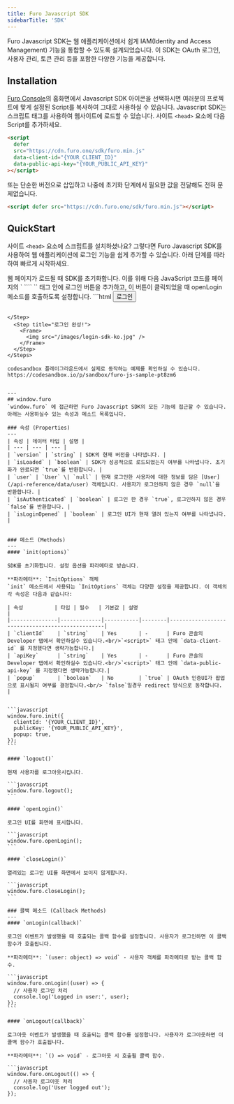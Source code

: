 ```yaml
---
title: Furo Javascript SDK
sidebarTitle: 'SDK'
---
```


Furo Javascript SDK는 웹 애플리케이션에서 쉽게 IAM(Identity and Access Management) 기능을 통합할 수 있도록 설계되었습니다. 이 SDK는 OAuth 로그인, 사용자 관리, 토큰 관리 등을 포함한 다양한 기능을 제공합니다.

## Installation

<Warning>[Furo Console](https://console.furo.one)의 홈화면에서 Javascript SDK 아이콘을 선택하시면 여러분의 프로젝트에 맞게 설정된 Script를 복사하여 그대로 사용하실 수 있습니다.</Warning>
Javascript SDK는 스크립트 태그를 사용하여 웹사이트에 로드할 수 있습니다. 사이트 `<head>` 요소에 다음 Script를 추가하세요.

```html index.html
<script
  defer
  src="https://cdn.furo.one/sdk/furo.min.js"
  data-client-id="{YOUR_CLIENT_ID}"
  data-public-api-key="{YOUR_PUBLIC_API_KEY}"
></script>
```

또는 단순한 버전으로 삽입하고 나중에 초기화 단계에서 필요한 값을 전달해도 전혀 문제없습니다.

```html index.html
<script defer src="https://cdn.furo.one/sdk/furo.min.js"></script>
```

## QuickStart

사이트 `<head>` 요소에 스크립트를 설치하셨나요? 그렇다면 Furo Javascript SDK를 사용하여 웹 애플리케이션에 로그인 기능을 쉽게 추가할 수 있습니다.
아래 단계를 따라하여 빠르게 시작하세요.

<Steps>
  <Step title="SDK 초기화">
    웹 페이지가 로드될 때 SDK를 초기화합니다. 이를 위해 다음 JavaScript 코드를 페이지의 `<script>` 태그 안에 추가하세요.
```html
<script>
  document.addEventListener("DOMContentLoaded", function () {
    window.furo.init();
  });
</script>
````
  </Step>
  <Step title="로그인 버튼에 연결">
`<body>` 태그 안에 로그인 버튼을 추가하고, 이 버튼이 클릭되었을 때 openLogin 메소드를 호출하도록 설정합니다.
```html
<button onclick="window.furo.openLogin()">로그인</button>

````

</Step>
  <Step title="로그인 완성!">
    <Frame>
      <img src="/images/login-sdk-ko.jpg" />
    </Frame>
  </Step>
</Steps>

codesandbox 플레이그라운드에서 실제로 동작하는 예제를 확인하실 수 있습니다.
https://codesandbox.io/p/sandbox/furo-js-sample-pt8zm6


---
## window.furo
`window.furo` 에 접근하면 Furo Javascript SDK의 모든 기능에 접근할 수 있습니다.
아래는 사용하실수 있는 속성과 메소드 목록입니다.

### 속성 (Properties)
---
| 속성 | 데이터 타입 | 설명 |
| --- | --- | --- |
| `version` | `string` | SDK의 현재 버전을 나타냅니다. |
| `isLoaded` | `boolean` | SDK가 성공적으로 로드되었는지 여부를 나타냅니다. 초기화가 완료되면 `true`를 반환합니다. |
| `user` | `User` \| `null` | 현재 로그인한 사용자에 대한 정보를 담은 [User](/api-reference/data/user) 객체입니다. 사용자가 로그인하지 않은 경우 `null`을 반환합니다. |
| `isAuthenticated` | `boolean` | 로그인 한 경우 `true`, 로그인하지 않은 경우 `false`를 반환합니다. |
| `isLoginOpened` | `boolean` | 로그인 UI가 현재 열려 있는지 여부를 나타냅니다. |


### 메소드 (Methods)
---
#### `init(options)`

SDK를 초기화합니다. 설정 옵션을 파라메터로 받습니다.

**파라메터**: `InitOptions` 객체
`init` 메소드에서 사용되는 `InitOptions` 객체는 다양한 설정을 제공합니다. 이 객체의 각 속성은 다음과 같습니다:

| 속성          | 타입 | 필수   | 기본값 | 설명                                            |
|---------------|-------------|-----------|--------|-------------------------------------------------|
| `clientId`    | `string`    | Yes       | -      | Furo 콘솔의 Developer 탭에서 확인하실수 있습니다.<br/>`<script>` 태그 안에 `data-client-id` 를 지정했다면 생략가능합니다.|
| `apiKey`      | `string`    | Yes       | -      | Furo 콘솔의 Developer 탭에서 확인하실수 있습니다.<br/>`<script>` 태그 안에 `data-public-api-key` 를 지정했다면 생략가능합니다.|
| `popup`       | `boolean`   | No        | `true` | OAuth 인증UI가 팝업으로 표시될지 여부를 결정합니다.<br/> `false`일경우 redirect 방식으로 동작합니다. |


```javascript
window.furo.init({
  clientId: '{YOUR_CLIENT_ID}',
  publicKey: '{YOUR_PUBLIC_API_KEY}',
  popup: true,
});
```

#### `logout()`

현재 사용자를 로그아웃시킵니다.

```javascript
window.furo.logout();
```

#### `openLogin()`

로그인 UI를 화면에 표시합니다.

```javascript
window.furo.openLogin();
```

#### `closeLogin()`

열려있는 로그인 UI를 화면에서 보이지 않게합니다.

```javascript
window.furo.closeLogin();
```

### 콜백 메소드 (Callback Methods)
---
#### `onLogin(callback)`

로그인 이벤트가 발생했을 때 호출되는 콜백 함수를 설정합니다. 사용자가 로그인하면 이 콜백 함수가 호출됩니다.

**파라메터**: `(user: object) => void` - 사용자 객체를 파라메터로 받는 콜백 함수.

```javascript
window.furo.onLogin((user) => {
  // 사용자 로그인 처리
  console.log('Logged in user:', user);
});
```

#### `onLogout(callback)`

로그아웃 이벤트가 발생했을 때 호출되는 콜백 함수를 설정합니다. 사용자가 로그아웃하면 이 콜백 함수가 호출됩니다.

**파라메터**: `() => void` - 로그아웃 시 호출될 콜백 함수.

```javascript
window.furo.onLogout(() => {
  // 사용자 로그아웃 처리
  console.log('User logged out');
});
````
